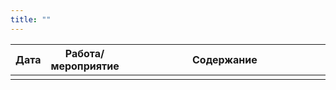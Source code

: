 ```yaml
---
title: ""
---
```

Дата | Работа/мероприятие  | Содержание
-------- | -------- | --------------------------------------------------------
| | 
